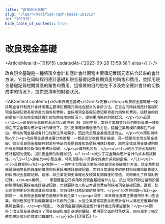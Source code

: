 ```yaml
---
title: "改良現金基礎"
slug: "/learn/modified-cash-basis-101915"
id: "101915"
hide_table_of_contents: true
---
```



# 改良現金基礎

<ArticleMeta id={101915} updatedAt={'2023-09-26 13:58:58'} alias={`[]`} />
<div className='border-solid border-b border-t-0 my-4 border-[var(--ifm-color-gray-300)]' />

改良現金基礎是一種將現金會計和應計會計兩種主要簿記實踐元素結合起來的會計方法。它旨在同時採用應計基礎和現金基礎記錄長期資產的銷售和費用，並採用現金基礎記錄短期資產的銷售和費用。這樣做的目的是在不涉及完全應計會計的切換成本的情況下，提供更清晰的財務狀況。

<AIContent content={`<h2>改良現金基礎</h2><h3>定義</h3><p>改良現金基礎是一種將現金會計和應計會計兩種主要簿記實踐元素結合起來的會計方法。它旨在同時採用應計基礎和現金基礎記錄長期資產的銷售和費用，並採用現金基礎記錄短期資產的銷售和費用。這樣做的目的是在不涉及完全應計會計的切換成本的情況下，提供更清晰的財務狀況。</p><h3>起源</h3><p>改良現金基礎的起源可以追溯到 20 世紀中期，當時企業和會計師們開始尋求一種能夠在不完全轉向應計會計的情況下，提供更準確財務信息的方法。隨着企業規模和複雜性的增加，單純的現金基礎會計已經無法滿足需求，因此改良現金基礎應運而生。</p><h3>類別與特點</h3><p>改良現金基礎主要分為兩類：一類是部分改良現金基礎，另一類是完全改良現金基礎。部分改良現金基礎只對某些特定的長期資產和負債採用應計基礎，而完全改良現金基礎則對所有長期資產和負債採用應計基礎。</p><p>其特點包括：</p><ul><li>結合了現金基礎和應計基礎的優點，提供更全面的財務狀況。</li><li>減少了完全轉向應計會計的成本和複雜性。</li><li>適用於中小型企業，特別是那些不具備複雜會計系統的企業。</li></ul><h3>具體案例</h3><p>案例一：一家中小型製造企業採用改良現金基礎會計方法。該企業對其機器設備等長期資產的購置和折舊採用應計基礎記錄，而對日常運營中的原材料採購和銷售收入則採用現金基礎記錄。這樣，該企業能夠更準確地反映其長期資產的價值，同時簡化了日常財務記錄。</p><p>案例二：一家服務型公司採用改良現金基礎會計方法。該公司對其辦公樓和設備的購置和折舊採用應計基礎記錄，而對服務收入和日常運營費用則採用現金基礎記錄。這樣，該公司能夠更好地管理其長期資產，同時保持財務記錄的簡便性。</p><h3>常見問題</h3><p>問題一：改良現金基礎是否適用於所有企業？</p><p>回答：改良現金基礎主要適用於中小型企業，特別是那些不具備複雜會計系統的企業。大型企業通常需要採用應計會計以滿足更復雜的財務報告需求。</p><p>問題二：改良現金基礎與完全應計會計相比有哪些優勢？</p><p>回答：改良現金基礎結合了現金基礎和應計基礎的優點，提供更全面的財務狀況，同時減少了完全轉向應計會計的成本和複雜性。</p>`} id={101915} />

